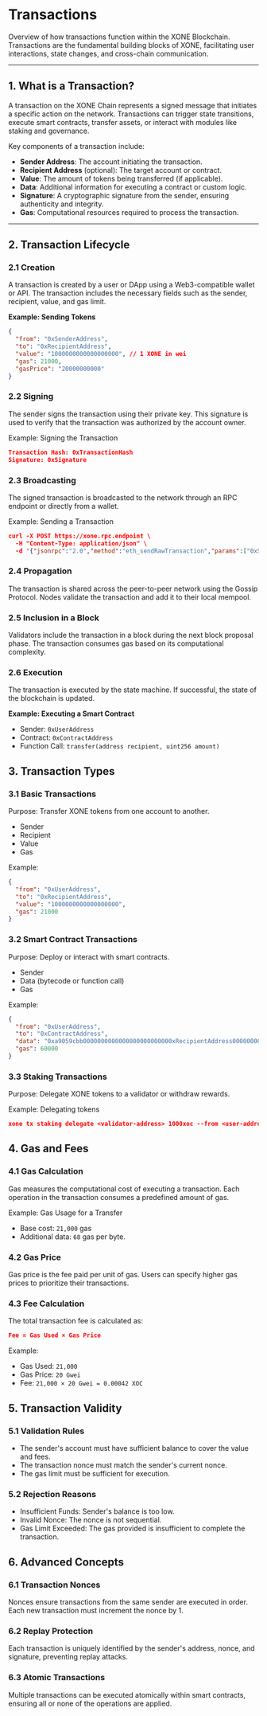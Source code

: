 # Transactions

Overview of how transactions function within the XONE Blockchain. Transactions are the fundamental building blocks of XONE, facilitating user interactions, state changes, and cross-chain communication.

---

## 1. What is a Transaction?

A transaction on the XONE Chain represents a signed message that initiates a specific action on the network. Transactions can trigger state transitions, execute smart contracts, transfer assets, or interact with modules like staking and governance.

Key components of a transaction include:
- **Sender Address**: The account initiating the transaction.
- **Recipient Address** (optional): The target account or contract.
- **Value**: The amount of tokens being transferred (if applicable).
- **Data**: Additional information for executing a contract or custom logic.
- **Signature**: A cryptographic signature from the sender, ensuring authenticity and integrity.
- **Gas**: Computational resources required to process the transaction.

---

## 2. Transaction Lifecycle

### **2.1 Creation**
A transaction is created by a user or DApp using a Web3-compatible wallet or API. The transaction includes the necessary fields such as the sender, recipient, value, and gas limit.

**Example: Sending Tokens**
```json
{
  "from": "0xSenderAddress",
  "to": "0xRecipientAddress",
  "value": "1000000000000000000", // 1 XONE in wei
  "gas": 21000,
  "gasPrice": "20000000000"
}
```

### 2.2 Signing
The sender signs the transaction using their private key. This signature is used to verify that the transaction was authorized by the account owner.

Example: Signing the Transaction
```json
Transaction Hash: 0xTransactionHash
Signature: 0xSignature
```

### 2.3 Broadcasting
The signed transaction is broadcasted to the network through an RPC endpoint or directly from a wallet.

Example: Sending a Transaction
```json
curl -X POST https://xone.rpc.endpoint \
  -H "Content-Type: application/json" \
  -d '{"jsonrpc":"2.0","method":"eth_sendRawTransaction","params":["0xSignedTransaction"],"id":1}'
```

### 2.4 Propagation
The transaction is shared across the peer-to-peer network using the Gossip Protocol. Nodes validate the transaction and add it to their local mempool.

### 2.5 Inclusion in a Block
Validators include the transaction in a block during the next block proposal phase. The transaction consumes gas based on its computational complexity.

### 2.6 Execution
The transaction is executed by the state machine. If successful, the state of the blockchain is updated.

**Example: Executing a Smart Contract**
- Sender: `0xUserAddress`
- Contract: `0xContractAddress`
- Function Call: `transfer(address recipient, uint256 amount)`

## 3. Transaction Types

### 3.1 Basic Transactions

Purpose: Transfer XONE tokens from one account to another.

- Sender
- Recipient
- Value
- Gas

Example:
```json
{
  "from": "0xUserAddress",
  "to": "0xRecipientAddress",
  "value": "1000000000000000000",
  "gas": 21000
}
```

### 3.2 Smart Contract Transactions

Purpose: Deploy or interact with smart contracts.

- Sender
- Data (bytecode or function call)
- Gas

Example:
```json
{
  "from": "0xUserAddress",
  "to": "0xContractAddress",
  "data": "0xa9059cbb0000000000000000000000000xRecipientAddress0000000000000000000000000000000000000000000001",
  "gas": 60000
}
```

### 3.3 Staking Transactions

Purpose: Delegate XONE tokens to a validator or withdraw rewards.

Example: Delegating tokens
```json
xone tx staking delegate <validator-address> 1000xoc --from <user-address>
```

## 4. Gas and Fees

### 4.1 Gas Calculation
Gas measures the computational cost of executing a transaction. Each operation in the transaction consumes a predefined amount of gas.

Example: Gas Usage for a Transfer
- Base cost: `21,000` gas
- Additional data: `68` gas per byte.

### 4.2 Gas Price
Gas price is the fee paid per unit of gas. Users can specify higher gas prices to prioritize their transactions.

### 4.3 Fee Calculation
The total transaction fee is calculated as:
```json
Fee = Gas Used × Gas Price
```
Example:
- Gas Used: `21,000`
- Gas Price: `20 Gwei`
- Fee: `21,000 × 20 Gwei = 0.00042 XOC`

## 5. Transaction Validity

### 5.1 Validation Rules

- The sender's account must have sufficient balance to cover the value and fees.
- The transaction nonce must match the sender's current nonce.
- The gas limit must be sufficient for execution.

### 5.2 Rejection Reasons

- Insufficient Funds: Sender's balance is too low.
- Invalid Nonce: The nonce is not sequential.
- Gas Limit Exceeded: The gas provided is insufficient to complete the transaction.

## 6. Advanced Concepts
### 6.1 Transaction Nonces
Nonces ensure transactions from the same sender are executed in order. Each new transaction must increment the nonce by 1.

### 6.2 Replay Protection
Each transaction is uniquely identified by the sender's address, nonce, and signature, preventing replay attacks.

### 6.3 Atomic Transactions
Multiple transactions can be executed atomically within smart contracts, ensuring all or none of the operations are applied.